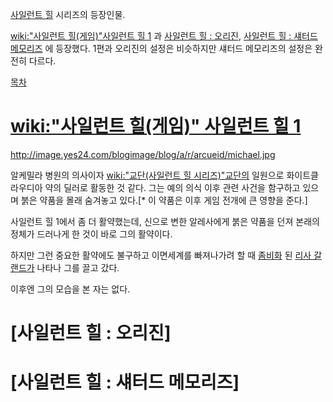 [[사일런트 힐]] 시리즈의 등장인물.

[[wiki:"사일런트 힐(게임)"사일런트 힐 1]] 과 [[사일런트 힐 : 오리진]], [[사일런트 힐 : 섀터드 메모리즈]] 에 등장했다. 1편과 오리진의 설정은 비슷하지만 섀터드 메모리즈의 설정은 완전히 다르다.


[[목차]]

= [[wiki:"사일런트 힐(게임)" 사일런트 힐 1]] =

http://image.yes24.com/blogimage/blog/a/r/arcueid/michael.jpg

알케밀라 병원의 의사이자 [[wiki:"교단(사일런트 힐 시리즈)"교단]]의 일원으로 화이트클라우디아 약의 딜러로 활동한 것 같다. 그는 예의 의식 이후 관련 사건을 함구하고 있으며 붉은 약품을 몰래 숨겨놓고 있다.[* 이 약품은 이후 게임 전개에 큰 영향을 준다.]

사일런트 힐 1에서 좀 더 활약했는데, 신으로 변한 알레사에게 붉은 약품을 던져 본래의 정체가 드러나게 한 것이 바로 그의 활약이다.

하지만 그런 중요한 활약에도 불구하고 이면세계를 빠져나가려 할 때 [[좀비]]화 된 [[리사 갈랜드]]가 나타나 그를 끌고 갔다.

이후엔 그의 모습을 본 자는 없다. 

= [사일런트 힐 : 오리진] =

= [사일런트 힐 : 섀터드 메모리즈] =


